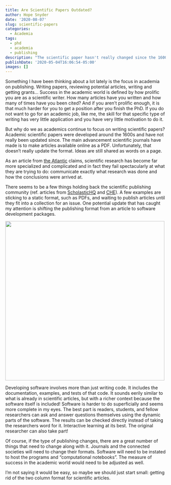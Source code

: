 ```yaml
---
title: Are Scientific Papers Outdated?
author: Hope Snyder
date: '2020-08-07'
slug: scientific-papers
categories:
  - Academia
tags:
  - phd
  - academia
  - publishing
description: "The scientific paper hasn't really changed since the 1600s.  Are they overdue for an update?"
publishDate: '2020-05-04T16:06:54-05:00'
images: []
---
```


Something I have been thinking about a lot lately is the focus in academia on publishing.  Writing papers, reviewing potential articles, writing and getting grants...  Success in the academic world is defined by how prolific you are as a scientific writer.  How many articles have you written and how many of times have you been cited?  And if you aren't prolific enough, it is that much harder for you to get a position after you finish the PhD.  If you do not want to go for an academic job, like me, the skill for that specific type of writing has very little application and you have very little motivation to do it.  

But why do we as academics continue to focus on writing scientific papers?  Academic scientific papers were developed around the 1600s and have not really been updated since.  The main advancement scientific journals have made is to make articles available online as a PDF.  Unfortunately, that doesn't really update the format.  Ideas are still shared as words on a page. 

As an article from [the Atlantic](https://www.theatlantic.com/science/archive/2018/04/the-scientific-paper-is-obsolete/556676/) claims, scientific research has become far more specialized and complicated and in fact they fail spectacularly at what they are trying to do: communicate exactly what research was done and how the conclusions were arrived at.

There seems to be a few things holding back the scientific publishing community (ref. articles from [ScholasticHQ](https://blog.scholasticahq.com/post/why-academic-journals-are-following-outdated-publishing-practices/) and [CHE](https://www.chronicle.com/article/The-Scientific-Paper-Is/248045)).  A few examples are sticking to a static format, such as PDFs, and waiting to publish articles until they fit into a collection for an issue.  One potential update that has caught my attention is shifting the publishing format from an article to software development packages.

<img src="/image/cat_laptop.jpg" width=500 class="center"/>

Developing software involves more than just writing code.  It includes the documentation, examples, and tests of that code.  It sounds eerily similar to what is already in scientific articles, but with a richer context because the software itself is included!  Software is harder to do superficially and seems more complete in my eyes.  The best part is readers, students, and fellow researchers can ask and answer questions themselves using the dynamic parts of the software.  The results can be checked directly instead of taking the researchers word for it.  Interactive learning at its best. The original researcher can also take part!

Of course, if the type of publishing changes, there are a great number of things that need to change along with it.  Journals and the connected societies will need to change their formats.  Software will need to be instated to host the programs and "computational notebooks".  The measure of success in the academic world would need to be adjusted as well.  

I'm not saying it would be easy, so maybe we should just start small: getting rid of the two column format for scientific articles.






